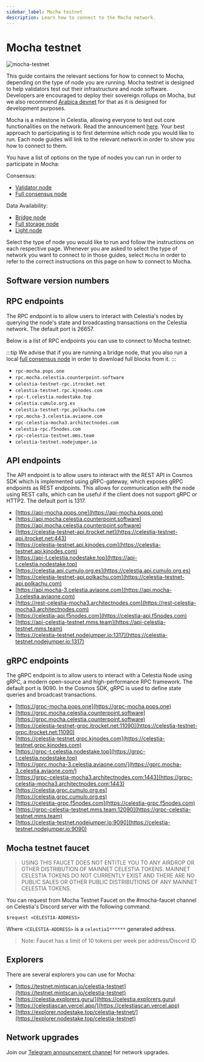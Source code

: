 ```yaml
---
sidebar_label: Mocha testnet
description: Learn how to connect to the Mocha network.
---
```


# Mocha testnet


![mocha-testnet](../img/mocha.jpg)

This guide contains the relevant sections for how to connect to Mocha,
depending on the type of node you are running. Mocha testnet is designed
to help validators test out their infrastructure and node software.
Developers are encouraged to deploy their
sovereign rollups on Mocha, but we also recommend [Arabica devnet](./arabica-devnet.mdx)
for that as it is designed for development purposes.

Mocha is a milestone in Celestia, allowing everyone to test out
core functionalities on the network. Read the announcement [here](https://blog.celestia.org/celestia-testnet-introduces-alpha-data-availability-api).
Your best approach to participating is to first determine which node
you would like to run. Each node guides will link to the relevant network
in order to show you how to connect to them.

You have a list of options on the type of nodes you can run in order to
participate in Mocha:

Consensus:

* [Validator node](./validator-node.mdx)
* [Full consensus node](./full-consensus-node.mdx)

Data Availability:

* [Bridge node](./bridge-node.mdx)
* [Full storage node](./full-storage-node.mdx)
* [Light node](./light-node.mdx)

Select the type of node you would like to run and follow the instructions
on each respective page. Whenever you are asked to select the type of network
you want to connect to in those guides, select `Mocha` in order to refer
to the correct instructions on this page on how to connect to Mocha.

## Software version numbers

<MochaVersionTags mochaVersions={mochaVersions} constants={constants} />

## RPC endpoints

The RPC endpoint is to allow users to interact with Celestia's nodes by
querying the node's state and broadcasting transactions on the
Celestia network. The default port is 26657.

Below is a list of RPC endpoints you can use to connect to Mocha testnet:

:::tip
We advise that if you are running a bridge node, that you also
run a local [full consensus node](../full-consensus-node) in order to download full blocks from
it. 
:::

* `rpc-mocha.pops.one`
* `rpc.mocha.celestia.counterpoint.software`
* `celestia-testnet-rpc.itrocket.net`
* `celestia-testnet.rpc.kjnodes.com`
* `rpc-t.celestia.nodestake.top`
* `celestia.cumulo.org.es`
* `celestia-testnet-rpc.polkachu.com`
* `rpc.mocha-3.celestia.aviaone.com`
* `rpc-celestia-mocha3.architectnodes.com`
* `celestia-rpc.f5nodes.com`
* `rpc-celestia-testnet.mms.team`
* `celestia-testnet.nodejumper.io`

## API endpoints

The API endpoint is to allow users to interact with the REST API in Cosmos
SDK which is implemented using gRPC-gateway, which exposes gRPC endpoints
as REST endpoints. This allows for communication with the node using REST
calls, which can be useful if the client does not support gRPC or HTTP2.
The default port is 1317.

* [https://api-mocha.pops.one](https://api-mocha.pops.one)
* [https://api.mocha.celestia.counterpoint.software](https://api.mocha.celestia.counterpoint.software)
* [https://celestia-testnet-api.itrocket.net](https://celestia-testnet-api.itrocket.net:443)
* [https://celestia-testnet.api.kjnodes.com](https://celestia-testnet.api.kjnodes.com)
* [https://api-t.celestia.nodestake.top](https://api-t.celestia.nodestake.top)
* [https://celestia.api.cumulo.org.es](https://celestia.api.cumulo.org.es)
* [https://celestia-testnet-api.polkachu.com](https://celestia-testnet-api.polkachu.com)
* [https://api.mocha-3.celestia.aviaone.com](https://api.mocha-3.celestia.aviaone.com)
* [https://rest-celestia-mocha3.architectnodes.com](https://rest-celestia-mocha3.architectnodes.com)
* [https://celestia-api.f5nodes.com](https://celestia-api.f5nodes.com)
* [https://api-celestia-testnet.mms.team](https://api-celestia-testnet.mms.team)
* [https://celestia-testnet.nodejumper.io:1317](https://celestia-testnet.nodejumper.io:1317)

## gRPC endpoints

The gRPC endpoint is to allow users to interact with a Celestia Node using
gRPC, a modern open-source and high-performance RPC framework. The default
port is 9090. In the Cosmos SDK, gRPC is used to define state queries and
broadcast transactions.

* [https://grpc-mocha.pops.one](https://grpc-mocha.pops.one)
* [https://grpc.mocha.celestia.counterpoint.software](https://grpc.mocha.celestia.counterpoint.software)
* [https://celestia-testnet-grpc.itrocket.net:11090](https://celestia-testnet-grpc.itrocket.net:11090)
* [https://celestia-testnet.grpc.kjnodes.com](https://celestia-testnet.grpc.kjnodes.com)
* [https://grpc-t.celestia.nodestake.top](https://grpc-t.celestia.nodestake.top)
* [https://gprc.mocha-3.celestia.aviaone.com/](https://gprc.mocha-3.celestia.aviaone.com/)
* [https://grpc-celestia-mocha3.architectnodes.com:1443](https://grpc-celestia-mocha3.architectnodes.com:1443)
* [https://celestia.grpc.cumulo.org.es](https://celestia.grpc.cumulo.org.es)
* [https://celestia-grpc.f5nodes.com](https://celestia-grpc.f5nodes.com)
* [https://grpc-celestia-testnet.mms.team:12090](https://grpc-celestia-testnet.mms.team)
* [https://celestia-testnet.nodejumper.io:9090](https://celestia-testnet.nodejumper.io:9090)

## Mocha testnet faucet

> USING THIS FAUCET DOES NOT ENTITLE YOU TO ANY AIRDROP OR OTHER
  DISTRIBUTION OF MAINNET CELESTIA TOKENS. MAINNET CELESTIA TOKENS
  DO NOT CURRENTLY EXIST AND THERE ARE NO PUBLIC SALES OR OTHER PUBLIC
  DISTRIBUTIONS OF ANY MAINNET CELESTIA TOKENS.

You can request from Mocha Testnet Faucet on the #mocha-faucet channel on
Celestia's Discord server with the following command:

```text
$request <CELESTIA-ADDRESS>
```

Where `<CELESTIA-ADDRESS>` is a `celestia1******` generated address.

> Note: Faucet has a limit of 10 tokens per week per address/Discord ID

## Explorers

There are several explorers you can use for Mocha:

* [https://testnet.mintscan.io/celestia-testnet](https://testnet.mintscan.io/celestia-testnet)
* [https://celestia.explorers.guru/](https://celestia.explorers.guru)
* [https://celestiascan.vercel.app/](https://celestiascan.vercel.app)
* [https://explorer.nodestake.top/celestia-testnet/](https://explorer.nodestake.top/celestia-testnet)

## Network upgrades

Join our [Telegram announcement channel](https://t.me/+smSFIA7XXLU4MjJh)
for network upgrades.
